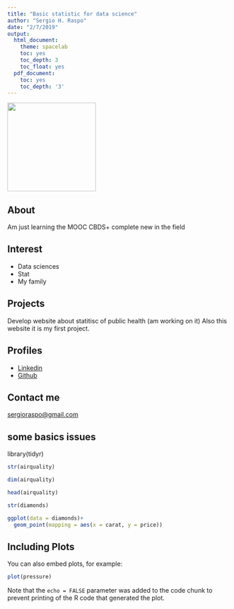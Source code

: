 ```yaml
---
title: "Basic statistic for data science"
author: "Sergio H. Raspo"
date: "2/7/2019"
output:
  html_document:
    theme: spacelab
    toc: yes
    toc_depth: 3
    toc_float: yes
  pdf_document:
    toc: yes
    toc_depth: '3'
---
```



![](img/family.jpg){width=200px}


## About 

Am just learning the MOOC CBDS+ complete new in the field

## Interest

* Data sciences
* Stat
* My family

## Projects

Develop website about statitisc of public health (am working on it)
Also this website it is my first project.

## Profiles

* [Linkedin](https://www.linkedin.com/in/sergiohraspo/)
* [Github](https://github.com/sergioraspo)

## Contact me

[sergioraspo@gmail.com](sergioraspo@gmail.com)

## some basics issues

library(tidyr)

```r

str(airquality) 

dim(airquality)

head(airquality)

```

```r
str(diamonds)

ggplot(data = diamonds)+
  geom_point(mapping = aes(x = carat, y = price))
```



## Including Plots

You can also embed plots, for example:

```r
plot(pressure)
```

Note that the `echo = FALSE` parameter was added to the code chunk to prevent printing of the R code that generated the plot.

